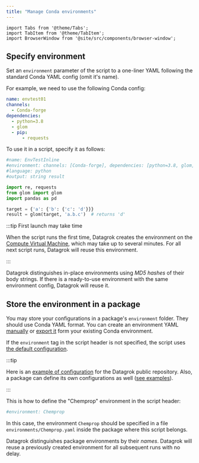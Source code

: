 ```yaml
---
title: "Manage Conda environments"
---
```


```mdx-code-block
import Tabs from '@theme/Tabs';
import TabItem from '@theme/TabItem';
import BrowserWindow from '@site/src/components/browser-window';
```

## Specify environment

Set an `environment` parameter of the script
to a one-liner YAML following the standard Conda YAML config (omit it's name).

For example, we need to use the following Conda config:

```yaml
name: envtest01
channels:
  - Conda-forge
dependencies:
  - python=3.8
  - glom
  - pip:
      - requests
```

To use it in a script, specify it as follows:

```python
#name: EnvTestInline
#environment: channels: [Conda-forge], dependencies: [python=3.8, glom, {pip: [requests]}]
#language: python
#output: string result

import re, requests
from glom import glom
import pandas as pd

target = {'a': {'b': {'c': 'd'}}}
result = glom(target, 'a.b.c')  # returns 'd'
```

:::tip First launch may take time

When the script runs the first time, Datagrok creates the environment on
the [Compute Virtual Machine](../../../develop/under-the-hood/infrastructure.md#compute-components),
which may take up to several minutes.
For all next script runs, Datagrok will reuse this environment.

:::

Datagrok distinguishes in-place environments using *MD5 hashes* of their body strings.
If there is a ready-to-use environment with the same environment config,
Datagrok will reuse it.


## Store the environment in a package

You may store your configurations in a package's `environment` folder. They should use Conda YAML format.
You can create an environment YAML
[manually](https://docs.Conda.io/projects/Conda/en/latest/user-guide/tasks/manage-environments.html#create-env-file-manually)
or
[export it](https://docs.Conda.io/projects/Conda/en/latest/user-guide/tasks/manage-environments.html#creating-an-environment-from-an-environment-yml-file)
form your existing Conda environment.

If the `environment` tag in the script header is not specified, the script uses
[the default configuration](https://github.com/datagrok-ai/public/blob/master/environments/default.yaml).

:::tip

Here is an
[example of configuration](https://github.com/datagrok-ai/public/tree/master/environments)
for the Datagrok public repository.
Also, a package can define its own
configurations as well ([see examples](https://github.com/datagrok-ai/public/tree/master/packages/Demo/scripts)).

:::

This is how to define the "Chemprop" environment in the script header:

```python
#environment: Chemprop
```

In this case, the environment `Chemprop` should be specified in a file
`environments/Chemprop.yaml` inside the package where this script belongs.

Datagrok distinguishes package environments by their *names*.
Datagrok will reuse a previously created environment for all subsequent runs
with no delay.



